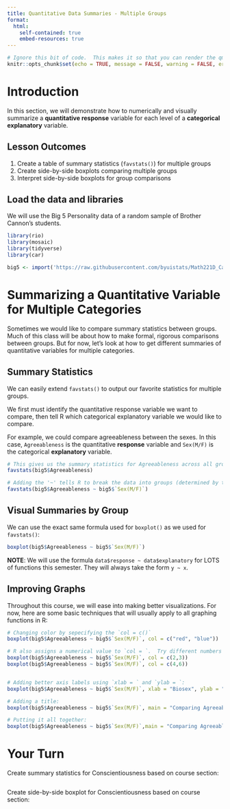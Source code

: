 ```yaml
---
title: Quantitative Data Summaries - Multiple Groups
format:
  html:
    self-contained: true
    embed-resources: true
---
```

```r
# Ignore this bit of code.  This makes it so that you can render the qmd file even when there are errors in your code.
knitr::opts_chunk$set(echo = TRUE, message = FALSE, warning = FALSE, error = TRUE)
```


# Introduction

In this section, we will demonstrate how to numerically and visually summarize a **quantitative response** variable for each level of a **categorical explanatory** variable.  

## Lesson Outcomes  

  1.  Create a table of summary statistics (`favstats()`) for multiple groups  
  2.  Create side-by-side boxplots comparing multiple groups  
  3.  Interpret side-by-side boxplots for group comparisons    

## Load the data and libraries

  We will use the Big 5 Personality data of a random sample of Brother Cannon's students.  

```r

library(rio)
library(mosaic)
library(tidyverse)
library(car)

big5 <- import('https://raw.githubusercontent.com/byuistats/Math221D_Cannon/master/Data/All_class_combined_personality_data.csv')


```

# Summarizing a Quantitative Variable for Multiple Categories

Sometimes we would like to compare summary statistics between groups.  Much of this class will be about how to make formal, rigorous comparisons between groups. But for now, let's look at how to get different summaries of quantitative variables for multiple categories.

## Summary Statistics

We can easily extend `favstats()` to output our favorite statistics for multiple groups.  



We first must identify the quantitative response variable we want to compare, then tell R which categorical explanatory variable we would like to compare.  

For example, we could compare agreeableness between the sexes.  In this case, `Agreeableness` is the quantitative **response** variable and `Sex(M/F)` is the categorical **explanatory** variable.  

```r

# This gives us the summary statistics for Agreeableness across all groups
favstats(big5$Agreeableness)

# Adding the '~' tells R to break the data into groups (determined by the right side of the '~') and calculate the means of the variable on the left
favstats(big5$Agreeableness ~ big5$`Sex(M/F)`)


```


## Visual Summaries by Group

We can use the exact same formula used for `boxplot()` as we used for `favstats()`:

```r

boxplot(big5$Agreeableness ~ big5$`Sex(M/F)`)

```


__NOTE__:  We will use the formula `data$response ~ data$explanatory` for LOTS of functions this semester.  They will always take the form `y ~ x`.  


## Improving Graphs

Throughout this course, we will ease into making better visualizations.  For now, here are some basic techniques that will usually apply to all graphing functions in R:

```r

# Changing color by sepecifying the `col = c()`
boxplot(big5$Agreeableness ~ big5$`Sex(M/F)`, col = c("red", "blue"))

# R also assigns a numerical value to `col = `.  Try different numbers
boxplot(big5$Agreeableness ~ big5$`Sex(M/F)`, col = c(2,3))
boxplot(big5$Agreeableness ~ big5$`Sex(M/F)`, col = c(4,6))


# Adding better axis labels using `xlab = ` and `ylab = `:
boxplot(big5$Agreeableness ~ big5$`Sex(M/F)`, xlab = "Biosex", ylab = "Trait Agreeableness")

# Adding a title:
boxplot(big5$Agreeableness ~ big5$`Sex(M/F)`, main = "Comparing Agreeableness by Biosex")

# Putting it all together:
boxplot(big5$Agreeableness ~ big5$`Sex(M/F)`,main = "Comparing Agreeableness by Biosex", xlab = "Biosex", ylab = "Trait Agreeableness", col = c(3, 4))


```


# Your Turn

Create summary statistics for Conscientiousness based on course section:

```r


```


Create side-by-side boxplot for Conscientiousness based on course section:

```r



```




